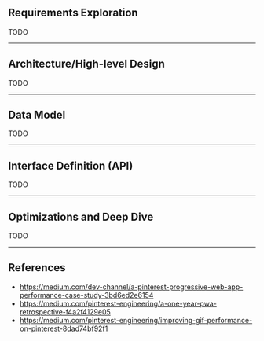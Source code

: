 ## Requirements Exploration

TODO

---

## Architecture/High-level Design

TODO

---

## Data Model

TODO

---

## Interface Definition (API)

TODO

---

## Optimizations and Deep Dive

TODO

---

## References

- https://medium.com/dev-channel/a-pinterest-progressive-web-app-performance-case-study-3bd6ed2e6154
- https://medium.com/pinterest-engineering/a-one-year-pwa-retrospective-f4a2f4129e05
- https://medium.com/pinterest-engineering/improving-gif-performance-on-pinterest-8dad74bf92f1
